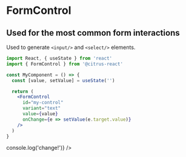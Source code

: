 
<Meta title="Forms|FormControl" component={FormControl} />

# FormControl

## Used for the most common form interactions

Used to generate `<input/>` and `<select/>` elements.

```jsx
import React, { useState } from 'react'
import { FormControl } from '@citrus-react'

const MyComponent = () => {
  const [value, setValue] = useState('')

  return (
    <FormControl
      id="my-control"
      variant="text"
      value={value}
      onChange={e => setValue(e.target.value)}
    />
  )
}
```

<Props of={FormControl} />

<Preview>
  <Story name="with required props">
    <FormControl
      id="my-control"
      variant="text"
      value="Hello, world!"
      onChange={() => console.log('change!')}
    />
  </Story>
</Preview>

